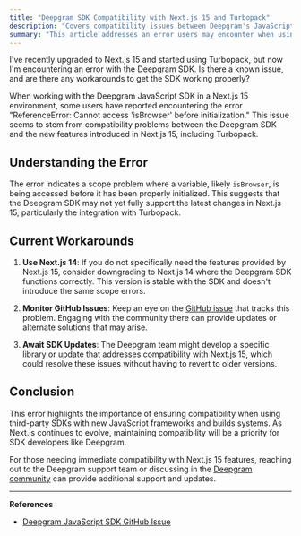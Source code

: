 ```yaml
---
title: "Deepgram SDK Compatibility with Next.js 15 and Turbopack"
description: "Covers compatibility issues between Deepgram's JavaScript SDK and Next.js 15 with Turbopack."
summary: "This article addresses an error users may encounter when using the Deepgram JavaScript SDK in a Next.js 15 environment with Turbopack enabled. It explains the underlying issue and provides potential workarounds to resolve the compatibility problem."
---
```


<CommunityQuestion>I've recently upgraded to Next.js 15 and started using Turbopack, but now I'm encountering an error with the Deepgram SDK. Is there a known issue, and are there any workarounds to get the SDK working properly?</CommunityQuestion>

When working with the Deepgram JavaScript SDK in a Next.js 15 environment, some users have reported encountering the error "ReferenceError: Cannot access 'isBrowser' before initialization." This issue seems to stem from compatibility problems between the Deepgram SDK and the new features introduced in Next.js 15, including Turbopack.

## Understanding the Error

The error indicates a scope problem where a variable, likely `isBrowser`, is being accessed before it has been properly initialized. This suggests that the Deepgram SDK may not yet fully support the latest changes in Next.js 15, particularly the integration with Turbopack.

## Current Workarounds

1. **Use Next.js 14**: If you do not specifically need the features provided by Next.js 15, consider downgrading to Next.js 14 where the Deepgram SDK functions correctly. This version is stable with the SDK and doesn't introduce the same scope errors.

2. **Monitor GitHub Issues**: Keep an eye on the [GitHub issue](https://github.com/deepgram/deepgram-js-sdk/issues/346) that tracks this problem. Engaging with the community there can provide updates or alternate solutions that may arise.

3. **Await SDK Updates**: The Deepgram team might develop a specific library or update that addresses compatibility with Next.js 15, which could resolve these issues without having to revert to older versions.

## Conclusion

This error highlights the importance of ensuring compatibility when using third-party SDKs with new JavaScript frameworks and builds systems. As Next.js continues to evolve, maintaining compatibility will be a priority for SDK developers like Deepgram.

For those needing immediate compatibility with Next.js 15 features, reaching out to the Deepgram support team or discussing in the [Deepgram community](https://discord.gg/deepgram) can provide additional support and updates.

---

**References**
- [Deepgram JavaScript SDK GitHub Issue](https://github.com/deepgram/deepgram-js-sdk/issues/346)